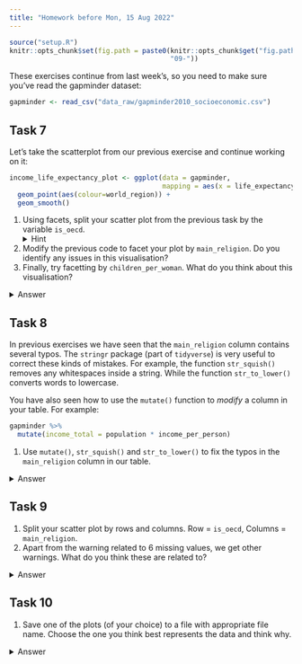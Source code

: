 ```yaml
---
title: "Homework before Mon, 15 Aug 2022"
---
```



```r
source("setup.R")
knitr::opts_chunk$set(fig.path = paste0(knitr::opts_chunk$get("fig.path"),
                                        "09-"))
```

These exercises continue from last week's, so you need to make sure you've read the gapminder dataset:

```r
gapminder <- read_csv("data_raw/gapminder2010_socioeconomic.csv")
```



## Task 7

Let's take the scatterplot from our previous exercise and continue working on it:

```r
income_life_expectancy_plot <- ggplot(data = gapminder, 
                                      mapping = aes(x = life_expectancy, y = income_per_person)) +
  geom_point(aes(colour=world_region)) + 
  geom_smooth()
```


1. Using facets, split your scatter plot from the previous task by the variable `is_oecd`.
<details><summary>Hint</summary>Clicking the "Zoom" button on the bottom right "Plots" panel of RStudio to see your facetted graph much better (and any other graph for that matter!).</details>
1. Modify the previous code to facet your plot by `main_religion`. Do you identify any issues in this visualisation?
1. Finally, try facetting by `children_per_woman`. What do you think about this visualisation?

<details><summary>Answer</summary>

We can use the `facet_wrap()` function to achieve this:

```r
income_life_expectancy_plot  +
  facet_wrap(facets = vars(is_oecd))
```

To facet by a different variable, we can adapt the code above and just replace the variable we are facetting by:

```r
income_life_expectancy_plot  +
  facet_wrap(facets = vars(main_religion))
```

This is where we can clearly see how the spelling/formatting mistakes affect our data.
Variables are recognised as different if capitalisation is different e.g. "christian" vs "Christian".
There is also a more subtle typo between "eastern religions" (one space between words) and "eastern  religions" (two spaces between words). 
We turn to try and fix this problem in the next exercise. 

Finally, we were asked to facet by `children_per_woman`

```r
income_life_expectancy_plot +
  facet_wrap(facets = vars(children_per_woman))
```

This "works" (as in, the code gives no error). But it is very messy and not informative!
This is a good example of how NOT to present data - this would be a more suitable variable to use for "coloured by" as opposed to facet.

</details>


## Task 8

In previous exercises we have seen that the `main_religion` column contains several typos. 
The `stringr` package (part of `tidyverse`) is very useful to correct these kinds of mistakes. 
For example, the function `str_squish()` removes any whitespaces inside a string. 
While the function `str_to_lower()` converts words to lowercase. 

You have also seen how to use the `mutate()` function to _modify_ a column in your table. 
For example:

```r
gapminder %>% 
  mutate(income_total = population * income_per_person)
```

1. Use `mutate()`, `str_squish()` and `str_to_lower()` to fix the typos in the `main_religion` column in our table. 

<details><summary>Answer</summary>

We can pipe two `mutate()` commands, at each step modifying the column with one of the `str_*()` functions:

```r
gapminder <- gapminder %>% 
  mutate(main_religion = str_squish(main_religion)) %>% 
  mutate(main_religion = str_to_lower(main_religion))
```

Alternatively, we could have also done both tasks at once by "nesting" one function inside the other:

```r
gapminder %>% 
  mutate(main_religion = str_squish(str_to_lower(main_religion)))
```

We can check that the issue has been solved, for example by re-doing our plot facetted by this variable:

```r
# create new version of the base plot
income_life_expectancy_plot <- ggplot(gapminder, aes(life_expectancy, income_per_person)) +
  geom_point() +
  geom_smooth()

# plot with facets
income_life_expectancy_plot +
  facet_wrap(facets = vars(main_religion))
```

</details>



## Task 9

1. Split your scatter plot by rows and columns. Row = `is_oecd`, Columns = `main_religion`. 
1. Apart from the warning related to 6 missing values, we get other warnings. What do you think these are related to?

<details><summary>Answer</summary>

In this case, we want to use `facet_grid()`, which lets us split the plot by "rows" and "columns" on a grid:

```r
income_life_expectancy_plot  +
  facet_grid(rows = vars(is_oecd), cols = vars(main_religion))
```

The warnings we get are from `geom_smooth()`, which in some groups has such few points that it cannot make a smooth line (e.g. very few countries that are both part of the OECD and where the main religion falls in the category "eastern religions"). 

</details>


## Task 10

1. Save one of the plots (of your choice) to a file with appropriate file name. Choose the one you think best represents the data and think why.

<details><summary>Answer</summary>

We can use the `ggsave()` function to achieve this:

```r
ggsave(filename = "img_output/plot_income_lifeExpt_trend.png", 
       plot = income_life_expectancy_plot)
```

The extension we use in the filename is important, as it will determine the file format that the plot will be saved as. 
In this case we're saving it as a _PNG_ file. 
Another good option is to save as a _PDF_ file (`.pdf` extension).

We chose to just save the plot pre-facetting. 
This is because, sometimes, too many variables represented in a single plot confuses things and makes it extremely hard to interpret (and very easy to misinterpret!).

</details>
